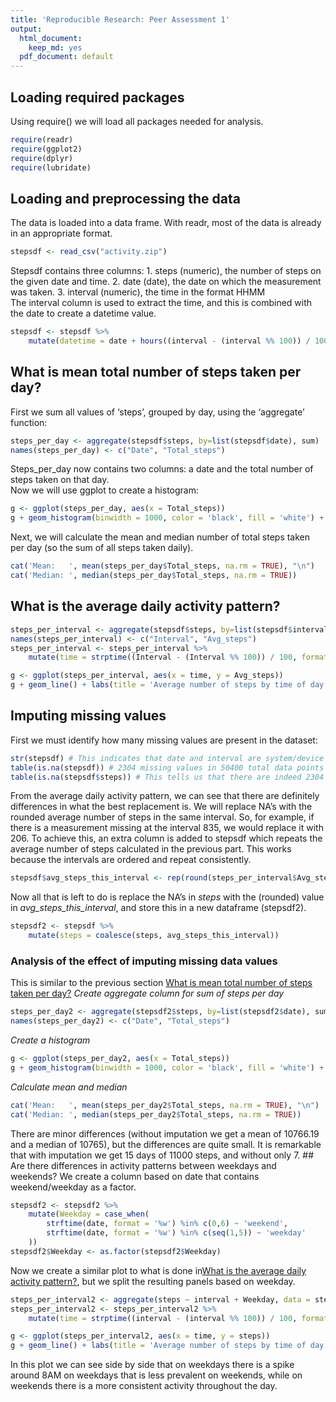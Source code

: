 ```yaml
---
title: 'Reproducible Research: Peer Assessment 1'
output:
  html_document:
    keep_md: yes
  pdf_document: default
---
```


## Loading required packages
Using require() we will load all packages needed for analysis.
```r
require(readr)
require(ggplot2)
require(dplyr)
require(lubridate)
```

## Loading and preprocessing the data
The data is loaded into a data frame. With readr, most of the data is already in an appropriate format.  
```r
stepsdf <- read_csv("activity.zip")
```
Stepsdf contains three columns:
1. steps (numeric), the number of steps on the given date and time. 
2. date (date), the date on which the measurement was taken.
3. interval (numeric), the time in the format HHMM  
The interval column is used to extract the time, and this is combined with the date to create a datetime value.
```r
stepsdf <- stepsdf %>%
    mutate(datetime = date + hours((interval - (interval %% 100)) / 100) + minutes(interval %% 100))
```

## What is mean total number of steps taken per day?
First we sum all values of 'steps', grouped by day, using the 'aggregate' function:
```r
steps_per_day <- aggregate(stepsdf$steps, by=list(stepsdf$date), sum)
names(steps_per_day) <- c("Date", "Total_steps")
```
Steps_per_day now contains two columns: a date and the total number of steps taken on that day.  
Now we will use ggplot to create a histogram:  
```r
g <- ggplot(steps_per_day, aes(x = Total_steps))
g + geom_histogram(binwidth = 1000, color = 'black', fill = 'white') + scale_y_discrete(limits = seq(0, 10)) + labs(title = 'Total number of steps per day', x = 'Number of steps taken', y = 'Frequency')
```  
  
Next, we will calculate the mean and median number of total steps taken per day (so the sum of all steps taken daily). 
```r
cat('Mean:   ', mean(steps_per_day$Total_steps, na.rm = TRUE), "\n")
cat('Median: ', median(steps_per_day$Total_steps, na.rm = TRUE))
```

## What is the average daily activity pattern?
```r
steps_per_interval <- aggregate(stepsdf$steps, by=list(stepsdf$interval), mean, na.rm = TRUE)
names(steps_per_interval) <- c("Interval", "Avg_steps")
steps_per_interval <- steps_per_interval %>%
    mutate(time = strptime((Interval - (Interval %% 100)) / 100, format = "%H") + (Interval %% 100 * 60))

g <- ggplot(steps_per_interval, aes(x = time, y = Avg_steps))
g + geom_line() + labs(title = 'Average number of steps by time of day', x = 'Time', y = 'Average number of steps') + scale_x_datetime(date_labels = "%H:%M")
```
  

## Imputing missing values
First we must identify how many missing values are present in the dataset:
```r
str(stepsdf) # This indicates that date and interval are system/device generated, so they are unlikely to be missing 
table(is.na(stepsdf)) # 2304 missing values in 50400 total data points
table(is.na(stepsdf$steps)) # This tells us that there are indeed 2304 missing values in 'steps'.
```
From the average daily activity pattern, we can see that there are definitely differences in what the best replacement is. We will replace NA's with the rounded average number of steps in the same interval. So, for example, if there is a measurement missing at the interval 835, we would replace it with 206. 
To achieve this, an extra column is added to stepsdf which repeats the average number of steps calculated in the previous part. This works because the intervals are ordered and repeat consistently.  
```r
stepsdf$avg_steps_this_interval <- rep(round(steps_per_interval$Avg_steps), times = nrow(stepsdf) / nrow(steps_per_interval)) 
```
Now all that is left to do is replace the NA's in *steps* with the (rounded) value in *avg_steps_this_interval*, and store this in a new dataframe (stepsdf2).
```r
stepsdf2 <- stepsdf %>%
    mutate(steps = coalesce(steps, avg_steps_this_interval))
```
### Analysis of the effect of imputing missing data values
This is similar to the previous section [What is mean total number of steps taken per day?]
*Create aggregate column for sum of steps per day*  
```r
steps_per_day2 <- aggregate(stepsdf2$steps, by=list(stepsdf2$date), sum)
names(steps_per_day2) <- c("Date", "Total_steps")
```
*Create a histogram*  
```r
g <- ggplot(steps_per_day2, aes(x = Total_steps))
g + geom_histogram(binwidth = 1000, color = 'black', fill = 'white') + scale_y_discrete(limits = seq(0, 15)) + labs(title = 'Total number of steps per day', x = 'Number of steps taken', y = 'Frequency')
``` 
  
*Calculate mean and median*
```r
cat('Mean:   ', mean(steps_per_day2$Total_steps, na.rm = TRUE), "\n")
cat('Median: ', median(steps_per_day2$Total_steps, na.rm = TRUE))
```
There are minor differences (without imputation we get a mean of 10766.19 and a median of 10765), but the differences are quite small. It is remarkable that with imputation we get 15 days of 11000 steps, and without only 7.
## Are there differences in activity patterns between weekdays and weekends?
We create a column based on date that contains weekend/weekday as a factor.
```r
stepsdf2 <- stepsdf2 %>%
    mutate(Weekday = case_when(
        strftime(date, format = '%w') %in% c(0,6) ~ 'weekend', 
        strftime(date, format = '%w') %in% c(seq(1,5)) ~ 'weekday'
    ))
stepsdf2$Weekday <- as.factor(stepsdf2$Weekday)
```
Now we create a similar plot to what is done in[What is the average daily activity pattern?], but we split the resulting panels based on weekday.  
```r
steps_per_interval2 <- aggregate(steps ~ interval + Weekday, data = stepsdf2, mean, na.rm = TRUE)
steps_per_interval2 <- steps_per_interval2 %>%
    mutate(time = strptime((interval - (interval %% 100)) / 100, format = "%H") + (interval %% 100 * 60))

g <- ggplot(steps_per_interval2, aes(x = time, y = steps))
g + geom_line() + labs(title = 'Average number of steps by time of day', x = 'Time', y = 'Average number of steps') + scale_x_datetime(date_labels = "%H:%M") + facet_grid(.~Weekday)
```  
  
In this plot we can see side by side that on weekdays there is a spike around 8AM on weekdays that is less prevalent on weekends, while on weekends there is a more consistent activity throughout the day. 